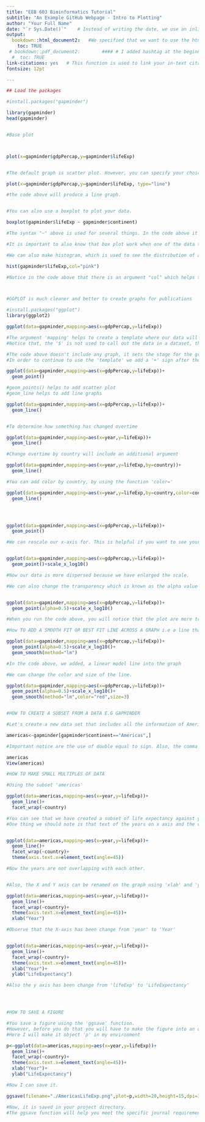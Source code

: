 ```yaml
--- 
title: "EEB 603 Bioinformatics Tutorial"
subtitle: "An Example GitHub Webpage - Intro to Plotting"
author: "Your Full Name"
date: "`r Sys.Date()`"    # Instead of writing the date, we use an inline code of R for it to update the code with the system's date each time you knit
output:
  bookdown::html_document2:   #We specified that we want to use the html_document2 function from bookdown to avoid any ambiguity
    toc: TRUE
 # bookdown::pdf_document2:        #### # I added hashtag at the beginning of this code because I dont have latex installed on the computer.
  #  toc: TRUE
link-citations: yes   # This function is used to link your in-text citations so that when clicked it will redirect readers to the full-text references
fontsize: 12pt

---
```




```r

## Load the packages

#install.packages("gapminder")

library(gapminder)
head(gapminder)


#Base plot



plot(x=gapminder$gdpPercap,y=gapminder$lifeExp)


#The default graph is scatter plot. However, you can specify your choice of graph using an argument code

plot(x=gapminder$gdpPercap,y=gapminder$lifeExp, type="line")

#the code above will produce a line graph.


#You can also use a boxplot to plot your data.

boxplot(gapminder$lifeExp ~ gapminder$continent)

#The syntax "~" above is used for several things. In the code above it reads "Life expentancy 'as determined' by Continent"

#It is important to also know that box plot work when one of the data type is a categorical data

#We can also make histogram, which is used to see the distribution of a data

hist(gapminder$lifeExp,col="pink")

#Notice in the code above that there is an argument "col" which helps to add color to the graph.



#GGPLOT is much cleaner and better to create graphs for publications

#install.packages("ggplot")
library(ggplot2)

ggplot(data=gapminder,mapping=aes(x=gdpPercap,y=lifeExp))

#The argument 'mapping' helps to create a template where our data will be plotted
#Notice that, the '$' is not used to call out the data in a dataset, this is because of the 'aes' which tell the computer to look for the vectors inside the data 'gapminder' that was written before it.

#The code above doesn't include any graph, it sets the stage for the graphs. 'gg' in 'ggplot' stands for 'grammar of graphics'.
#In order to continue to use the 'template' we add a '+' sign after the code. This tells the computer that everything that will come after should be on it.

ggplot(data=gapminder,mapping=aes(x=gdpPercap,y=lifeExp))+
  geom_point()

#geom_points() helps to add scatter plot
#geom_line helps to add line graphs

ggplot(data=gapminder,mapping=aes(x=gdpPercap,y=lifeExp))+
  geom_line()


#To determine how something has changed overtime

ggplot(data=gapminder,mapping=aes(x=year,y=lifeExp))+
  geom_line()

#Change overtime by country will include an additional argument

ggplot(data=gapminder,mapping=aes(x=year,y=lifeExp,by=country))+
  geom_line()

#You can add color by country, by using the function 'color='

ggplot(data=gapminder,mapping=aes(x=year,y=lifeExp,by=country,color=continent))+
  geom_line()




ggplot(data=gapminder,mapping=aes(x=gdpPercap,y=lifeExp))+
  geom_point()

#We can rescale our x-axis for. This is helpful if you want to see your points more clearly


ggplot(data=gapminder,mapping=aes(x=gdpPercap,y=lifeExp))+
  geom_point()+scale_x_log10()

#Now our data is more dispersed because we have enlarged the scale.

#We can also change the transparency which is known as the alpha value


ggplot(data=gapminder,mapping=aes(x=gdpPercap,y=lifeExp))+
  geom_point(alpha=0.5)+scale_x_log10()

#When you run the code above, you will notice that the plot are more transparent and you can see more data clearly

#How TO ADD A SMOOTH FIT OR BEST FIT LINE ACROSS A GRAPH i.e a line that is closes to all the data

ggplot(data=gapminder,mapping=aes(x=gdpPercap,y=lifeExp))+
  geom_point(alpha=0.5)+scale_x_log10()+
  geom_smooth(method="lm")

#In the code above, we added, a linear model line into the graph

#We can change the color and size of the line.

ggplot(data=gapminder,mapping=aes(x=gdpPercap,y=lifeExp))+
  geom_point(alpha=0.5)+scale_x_log10()+
  geom_smooth(method="lm",color="red",size=3)


#HOW TO CREATE A SUBSET FROM A DATA E.G GAPMINDER

#Let's create a new data set that includes all the information of America in gapmider

americas<-gapminder[gapminder$continent=="Americas",]

#Important notice are the use of double equal to sign. Also, the comma at the end of 'Americas' was added to tell the computer that we need all the columns in the row 'Americas'.

americas
View(americas)

#HOW TO MAKE SMALL MULTIPLES OF DATA

#Using the subset 'americas'

ggplot(data=americas,mapping=aes(x=year,y=lifeExp))+
  geom_line()+
  facet_wrap(~country)

#You can see that we have created a subset of life expectancy against year in countries in america.
#One thing we should note is that text of the years on x axis and the values on y axis are not that clear. We can remedy this using the function 'theme'


ggplot(data=americas,mapping=aes(x=year,y=lifeExp))+
  geom_line()+
  facet_wrap(~country)+
  theme(axis.text.x=element_text(angle=45))

#Now the years are not overlapping with each other.


#Also, the X and Y axis can be renamed on the graph using 'xlab' and 'ylab' functions.

ggplot(data=americas,mapping=aes(x=year,y=lifeExp))+
  geom_line()+
  facet_wrap(~country)+
  theme(axis.text.x=element_text(angle=45))+
  xlab("Year")

#Observe that the X-axis has been change from 'year' to 'Year'


ggplot(data=americas,mapping=aes(x=year,y=lifeExp))+
  geom_line()+
  facet_wrap(~country)+
  theme(axis.text.x=element_text(angle=45))+
  xlab("Year")+
  ylab("LifeExpectancy")

#Also the y axis has been change from 'lifeExp' to 'LifeExpectancy'




#HOW TO SAVE A FIGURE

#You save a figure using the 'ggsave' function. 
#However, before you do that you will have to make the figure into an object that will be saved in the environment.
#Here I will make it object 'p' in my environment

p<-ggplot(data=americas,mapping=aes(x=year,y=lifeExp))+
  geom_line()+
  facet_wrap(~country)+
  theme(axis.text.x=element_text(angle=45))+
  xlab("Year")+
  ylab("LifeExpectancy")

#Now I can save it.

ggsave(filename="./AmericasLifeExp.png",plot=p,width=20,height=15,dpi=300,units="cm")

#Now, it is saved in your project directory.
#The ggsave function will help you meet the specific journal requirements for each publication.
```


